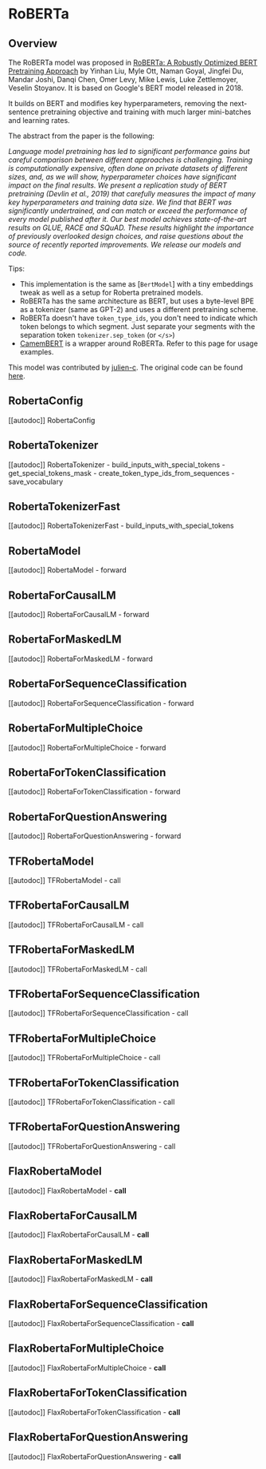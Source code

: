 <!--Copyright 2020 The HuggingFace Team. All rights reserved.

Licensed under the Apache License, Version 2.0 (the "License"); you may not use this file except in compliance with
the License. You may obtain a copy of the License at

http://www.apache.org/licenses/LICENSE-2.0

Unless required by applicable law or agreed to in writing, software distributed under the License is distributed on
an "AS IS" BASIS, WITHOUT WARRANTIES OR CONDITIONS OF ANY KIND, either express or implied. See the License for the
specific language governing permissions and limitations under the License.
-->

# RoBERTa

## Overview

The RoBERTa model was proposed in [RoBERTa: A Robustly Optimized BERT Pretraining Approach](https://arxiv.org/abs/1907.11692) by Yinhan Liu, Myle Ott, Naman Goyal, Jingfei Du, Mandar Joshi, Danqi Chen, Omer
Levy, Mike Lewis, Luke Zettlemoyer, Veselin Stoyanov. It is based on Google's BERT model released in 2018.

It builds on BERT and modifies key hyperparameters, removing the next-sentence pretraining objective and training with
much larger mini-batches and learning rates.

The abstract from the paper is the following:

*Language model pretraining has led to significant performance gains but careful comparison between different
approaches is challenging. Training is computationally expensive, often done on private datasets of different sizes,
and, as we will show, hyperparameter choices have significant impact on the final results. We present a replication
study of BERT pretraining (Devlin et al., 2019) that carefully measures the impact of many key hyperparameters and
training data size. We find that BERT was significantly undertrained, and can match or exceed the performance of every
model published after it. Our best model achieves state-of-the-art results on GLUE, RACE and SQuAD. These results
highlight the importance of previously overlooked design choices, and raise questions about the source of recently
reported improvements. We release our models and code.*

Tips:

- This implementation is the same as [`BertModel`] with a tiny embeddings tweak as well as a setup
  for Roberta pretrained models.
- RoBERTa has the same architecture as BERT, but uses a byte-level BPE as a tokenizer (same as GPT-2) and uses a
  different pretraining scheme.
- RoBERTa doesn't have `token_type_ids`, you don't need to indicate which token belongs to which segment. Just
  separate your segments with the separation token `tokenizer.sep_token` (or `</s>`)
- [CamemBERT](camembert) is a wrapper around RoBERTa. Refer to this page for usage examples.

This model was contributed by [julien-c](https://huggingface.co/julien-c). The original code can be found [here](https://github.com/pytorch/fairseq/tree/master/examples/roberta).


## RobertaConfig

[[autodoc]] RobertaConfig

## RobertaTokenizer

[[autodoc]] RobertaTokenizer
    - build_inputs_with_special_tokens
    - get_special_tokens_mask
    - create_token_type_ids_from_sequences
    - save_vocabulary

## RobertaTokenizerFast

[[autodoc]] RobertaTokenizerFast
    - build_inputs_with_special_tokens

## RobertaModel

[[autodoc]] RobertaModel
    - forward

## RobertaForCausalLM

[[autodoc]] RobertaForCausalLM
    - forward

## RobertaForMaskedLM

[[autodoc]] RobertaForMaskedLM
    - forward

## RobertaForSequenceClassification

[[autodoc]] RobertaForSequenceClassification
    - forward

## RobertaForMultipleChoice

[[autodoc]] RobertaForMultipleChoice
    - forward

## RobertaForTokenClassification

[[autodoc]] RobertaForTokenClassification
    - forward

## RobertaForQuestionAnswering

[[autodoc]] RobertaForQuestionAnswering
    - forward

## TFRobertaModel

[[autodoc]] TFRobertaModel
    - call

## TFRobertaForCausalLM

[[autodoc]] TFRobertaForCausalLM
    - call

## TFRobertaForMaskedLM

[[autodoc]] TFRobertaForMaskedLM
    - call

## TFRobertaForSequenceClassification

[[autodoc]] TFRobertaForSequenceClassification
    - call

## TFRobertaForMultipleChoice

[[autodoc]] TFRobertaForMultipleChoice
    - call

## TFRobertaForTokenClassification

[[autodoc]] TFRobertaForTokenClassification
    - call

## TFRobertaForQuestionAnswering

[[autodoc]] TFRobertaForQuestionAnswering
    - call

## FlaxRobertaModel

[[autodoc]] FlaxRobertaModel
    - __call__

## FlaxRobertaForCausalLM

[[autodoc]] FlaxRobertaForCausalLM
    - __call__

## FlaxRobertaForMaskedLM

[[autodoc]] FlaxRobertaForMaskedLM
    - __call__

## FlaxRobertaForSequenceClassification

[[autodoc]] FlaxRobertaForSequenceClassification
    - __call__

## FlaxRobertaForMultipleChoice

[[autodoc]] FlaxRobertaForMultipleChoice
    - __call__

## FlaxRobertaForTokenClassification

[[autodoc]] FlaxRobertaForTokenClassification
    - __call__

## FlaxRobertaForQuestionAnswering

[[autodoc]] FlaxRobertaForQuestionAnswering
    - __call__
